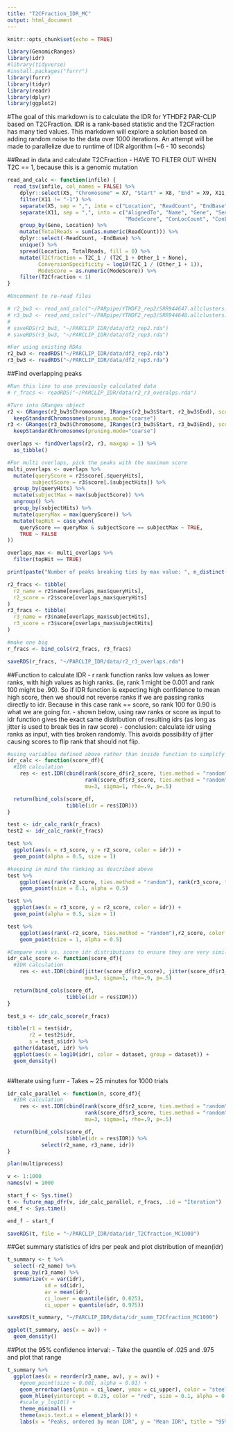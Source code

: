 ```yaml
---
title: "T2CFraction_IDR_MC"
output: html_document
---
```


```r
knitr::opts_chunk$set(echo = TRUE)

library(GenomicRanges)
library(idr)
#library(tidyverse)
#install.packages("furrr")
library(furrr)
library(tidyr)
library(readr)
library(dplyr)
library(ggplot2)
```

#The goal of this markdown is to calculate the IDR for YTHDF2 PAR-CLIP based on T2CFraction. IDR is a rank-based statistic and the T2CFraction has many tied values. This markdown will explore a solution based on adding random noise to the data over 1000 iterations. An attempt will be made to parallelize due to runtime of IDR algorithm (~6 - 10 seconds)

##Read in data and calculate T2CFraction
 - HAVE TO FILTER OUT WHEN T2C == 1, because this is a genomic mutation
```r
read_and_calc <- function(infile) {
  read_tsv(infile, col_names = FALSE) %>%
    dplyr::select(X5, "Chromosome" = X7, "Start" = X8, "End" = X9, X11, "Strand" = X12) %>%
    filter(X11 != "-1") %>%
    separate(X5, sep = ",", into = c("Location", "ReadCount", "EndBase")) %>%
    separate(X11, sep = ",", into = c("AlignedTo", "Name", "Gene", "Seq", "Reads", "ModeLocation", 
                                      "ModeScore", "ConLocCount", "ConEvCount", "NonConEvCount", "Annotation")) %>%
    group_by(Gene, Location) %>%
    mutate(TotalReads = sum(as.numeric(ReadCount))) %>%
    dplyr::select(-ReadCount, -EndBase) %>%
    unique() %>%
    spread(Location, TotalReads, fill = 0) %>%
    mutate(T2Cfraction = T2C_1 / (T2C_1 + Other_1 + None),
          ConversionSpecificity = log10(T2C_1 / (Other_1 + 1)),
          ModeScore = as.numeric(ModeScore)) %>%
    filter(T2Cfraction < 1)
}

#Uncomment to re-read files

# r2_bw3 <- read_and_calc("~/PARpipe/YTHDF2_rep2/SRR944647.allclusters.bed")
# r3_bw3 <- read_and_calc("~/PARpipe/YTHDF2_rep3/SRR944648.allclusters.bed")
# 
# saveRDS(r2_bw3, "~/PARCLIP_IDR/data/df2_rep2.rda")
# saveRDS(r3_bw3, "~/PARCLIP_IDR/data/df2_rep3.rda")

#For using existing RDAs
r2_bw3 <- readRDS("~/PARCLIP_IDR/data/df2_rep2.rda")
r3_bw3 <- readRDS("~/PARCLIP_IDR/data/df2_rep3.rda")

```

##Find overlapping peaks

```r
#Run this line to use previously calculated data
# r_fracs <- readRDS("~/PARCLIP_IDR/data/r2_r3_overalps.rda")

#Turn into GRanges object
r2 <- GRanges(r2_bw3$Chromosome, IRanges(r2_bw3$Start, r2_bw3$End), score=r2_bw3$T2Cfraction, name = r2_bw3$Gene) %>%
  keepStandardChromosomes(pruning.mode="coarse")
r3 <- GRanges(r3_bw3$Chromosome, IRanges(r3_bw3$Start, r3_bw3$End), score=r3_bw3$T2Cfraction, name = r3_bw3$Gene) %>%
  keepStandardChromosomes(pruning.mode="coarse")

overlaps <- findOverlaps(r2, r3, maxgap = 1) %>%
  as_tibble()

#For multi overlaps, pick the peaks with the maximum score
multi_overlaps <- overlaps %>%
  mutate(queryScore = r2$score[.$queryHits],
        subjectScore = r3$score[.$subjectHits]) %>%
  group_by(queryHits) %>%
  mutate(subjectMax = max(subjectScore)) %>%
  ungroup() %>%
  group_by(subjectHits) %>%
  mutate(queryMax = max(queryScore)) %>%
  mutate(topHit = case_when(
    queryScore == queryMax & subjectScore == subjectMax ~ TRUE,
    TRUE ~ FALSE
))

overlaps_max <- multi_overlaps %>%
  filter(topHit == TRUE)

print(paste("Number of peaks breaking ties by max value: ", n_distinct(overlaps_max$queryHits)))

r2_fracs <- tibble(
  r2_name = r2$name[overlaps_max$queryHits],
  r2_score = r2$score[overlaps_max$queryHits]
)
r3_fracs <- tibble(
  r3_name = r3$name[overlaps_max$subjectHits],
  r3_score = r3$score[overlaps_max$subjectHits]
)

#make one big 
r_fracs <- bind_cols(r2_fracs, r3_fracs)

saveRDS(r_fracs, "~/PARCLIP_IDR/data/r2_r3_overlaps.rda")

```


##Function to calculate IDR
 - r rank function ranks low values as lower ranks, with high values as high ranks. (ie, rank 1 might be 0.001 and rank 100 might be .90). So if IDR function is expecting high confidence to mean high score, then we should not reverse ranks if we are passing ranks directly to idr. Because in this case rank == score, so rank 100 for 0.90 is what we are going for.
 - shown below, using raw ranks or score as input to idr function gives the exact same distribution of resulting idrs (as long as jitter is used to break ties in raw score)
 - conclusion: calculate idr using ranks as input, with ties broken randomly. This avoids possibility of jitter causing scores to flip rank that should not flip.
```r
#using variables defined above rather than inside function to simplify furrr call below
idr_calc <- function(score_df){
  #IDR calculation
    res <- est.IDR(cbind(rank(score_df$r2_score, ties.method = "random"), 
                         rank(score_df$r3_score, ties.method = "random")), 
                         mu=3, sigma=1, rho=.9, p=.5)

  return(bind_cols(score_df,
                   tibble(idr = res$IDR)))
}

test <- idr_calc_rank(r_fracs)
test2 <- idr_calc_rank(r_fracs)

test %>%
  ggplot(aes(x = r3_score, y = r2_score, color = idr)) +
  geom_point(alpha = 0.5, size = 1)

#keeping in mind the ranking as described above
test %>%
    ggplot(aes(rank(r2_score, ties.method = "random"), rank(r3_score, ties.method = "random"), color = idr)) +
    geom_point(size = 0.1, alpha = 0.5)

test %>%
  ggplot(aes(x = r3_score, y = r2_score, color = idr)) +
  geom_point(alpha = 0.5, size = 1)

test %>%
    ggplot(aes(rank(-r2_score, ties.method = "random"),r2_score, color = idr)) +
    geom_point(size = 1, alpha = 0.5)

#Compare rank vs. score idr distributions to ensure they are very similar
idr_calc_score <- function(score_df){
  #IDR calculation
    res <- est.IDR(cbind(jitter(score_df$r2_score), jitter(score_df$r3_score)), 
                         mu=3, sigma=1, rho=.9, p=.5)

  return(bind_cols(score_df,
                   tibble(idr = res$IDR)))
}

test_s <- idr_calc_score(r_fracs)

tibble(r1 = test$idr,
       r2 = test2$idr,
       s = test_s$idr) %>%
  gather(dataset, idr) %>%
  ggplot(aes(x = log10(idr), color = dataset, group = dataset)) +
  geom_density()
  
```

##Iterate using furrr
 - Takes ~ 25 minutes for 1000 trials
```r
idr_calc_parallel <- function(n, score_df){
  #IDR calculation
    res <- est.IDR(cbind(rank(score_df$r2_score, ties.method = "random"), 
                         rank(score_df$r3_score, ties.method = "random")), 
                         mu=3, sigma=1, rho=.9, p=.5)

  return(bind_cols(score_df,
                   tibble(idr = res$IDR)) %>%
           select(r2_name, r3_name, idr))
}

plan(multiprocess)

v <- 1:1000
names(v) = 1000

start_f <- Sys.time()
t <- future_map_dfr(v, idr_calc_parallel, r_fracs, .id = "Iteration")
end_f <- Sys.time()

end_f - start_f

saveRDS(t, file = "~/PARCLIP_IDR/data/idr_T2Cfraction_MC1000")
```

##Get summary statistics of idrs per peak and plot distribution of mean(idr)
```r
t_summary <- t %>%
  select(-r2_name) %>%
  group_by(r3_name) %>%
  summarize(v = var(idr),
            sd = sd(idr),
            av = mean(idr),
            ci_lower = quantile(idr, 0.025),
            ci_upper = quantile(idr, 0.975))

saveRDS(t_summary, "~/PARCLIP_IDR/data/idr_summ_T2Cfraction_MC1000")

ggplot(t_summary, aes(x = av)) +
  geom_density()
```

##Plot the 95% confidence interval:
  - Take the quantile of .025 and .975 and plot that range
```r
t_summary %>%
  ggplot(aes(x = reorder(r3_name, av), y = av)) +
    #geom_point(size = 0.001, alpha = 0.01) +
    geom_errorbar(aes(ymin = ci_lower, ymax = ci_upper), color = "steelblue", alpha = 0.5) +
    geom_hline(yintercept = 0.25, color = "red", size = 0.1, alpha = 0.5) +
    #scale_y_log10() +
    theme_minimal() +
    theme(axis.text.x = element_blank()) +
    labs(x = "Peaks, ordered by mean IDR", y = "Mean IDR", title = "95% Confidence Interval of IDR Values from 1000 MC Trials")


```









